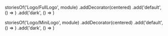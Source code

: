 

storiesOf('Logo/FullLogo', module)
.addDecorator(centered)
.add('default', () => <FullLogo />)
.add('dark', () => <FullLogo dark />)



storiesOf('Logo/MiniLogo', module)
.addDecorator(centered)
.add('default', () => <MiniLogo />)
.add('dark', () => <MiniLogo dark />)
